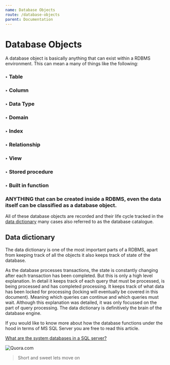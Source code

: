 ```yaml
---
name: Database Objects
route: /database-objects
parent: Documentation
---
```



# Database Objects

A database object is basically anything that can exist within a RDBMS environment. This can mean a many of things like the following:

### &#x2023; Table
### &#x2023; Column
### &#x2023; Data Type
### &#x2023; Domain
### &#x2023; Index
### &#x2023; Relationship
### &#x2023; View
### &#x2023; Stored procedure
### &#x2023; Built in function

### ANYTHING that can be created inside a RDBMS, **even the data itself** can be classified as a database object.

All of these database objects are recorded and their life cycle tracked in the [data dictionary](https://www.techopedia.com/definition/27752/data-dictionary) many cases also referred to as the database catalogue.

## Data dictionary

The data dictionary is one of the most important parts of a RDBMS, apart from keeping track of all the objects it also keeps track of state of the database.

As the database processes transactions, the state is constantly changing after each transaction has been completed. But this is only a high level explanation. In detail it keeps track of each query that must be processed, is being processed and has completed processing. It keeps track of what data has been locked for processing (locking will eventually be covered in this document). Meaning which queries can continue and which queries must wait. Although this explanation was detailed, it was only focussed on the part of query processing. The data dictionary is definitively the brain of the database engine.

If you would like to know more about how the database functions under the hood in terms of MS SQL Server you are free to read this article.

[What are the system databases in a SQL server?](https://www.quora.com/What-are-the-system-databases-in-an-SQL-server)

![Quora.com](https://s3-eu-west-1.amazonaws.com/cdn-aws-infinityarc.tk/img/online-media-logo/Quora-logo-small.png)



> Short and sweet lets move on